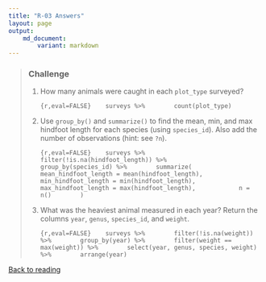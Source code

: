 ```yaml
---
title: "R-03 Answers"
layout: page
output: 
    md_document:
        variant: markdown
---
```


> ### Challenge
>
> 1. How many animals were caught in each `plot_type` surveyed?
>
>       ```{r,eval=FALSE}
>       surveys %>%
>           count(plot_type) 
>       ```
>
> 2. Use `group_by()` and `summarize()` to find the mean, min, and max hindfoot
> length for each species (using `species_id`). Also add the number of
> observations (hint: see `?n`).
>
>       ```{r,eval=FALSE}
>       surveys %>%
>           filter(!is.na(hindfoot_length)) %>%
>           group_by(species_id) %>%
>           summarize(
>               mean_hindfoot_length = mean(hindfoot_length),
>               min_hindfoot_length = min(hindfoot_length),
>               max_hindfoot_length = max(hindfoot_length),
>               n = n()
>           )
>       ```
>
> 3. What was the heaviest animal measured in each year? Return the columns `year`,
> `genus`, `species_id`, and `weight`.
>
>       ```{r,eval=FALSE}
>       surveys %>%
>           filter(!is.na(weight)) %>%
>           group_by(year) %>%
>           filter(weight == max(weight)) %>%
>           select(year, genus, species, weight) %>%
>           arrange(year)
>       ```

[Back to reading](../../R-03-dplyr)